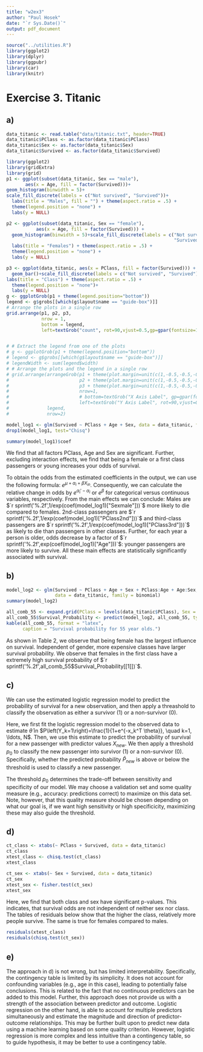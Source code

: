---
title: "w2ex3"
author: "Paul Hosek"
date: "`r Sys.Date()`"
output: pdf_document
---


```{r, include=FALSE}
source("../utilities.R")
library(ggplot2)
library(dplyr)
library(ggpubr)
library(car)
library(knitr)
```

# Exercise 3. Titanic

## a)

```{r, echo =TRUE}
data_titanic <- read.table("data/titanic.txt", header=TRUE)
data_titanic$PClass <- as.factor(data_titanic$PClass)
data_titanic$Sex <- as.factor(data_titanic$Sex)
data_titanic$Survived <- as.factor(data_titanic$Survived)
```


```{r, echo =FALSE}
library(ggplot2)
library(gridExtra)
library(grid)
p1 <- ggplot(subset(data_titanic, Sex == "male"),
       aes(x = Age, fill = factor(Survived)))+
geom_histogram(binwidth = 5)+
scale_fill_discrete(labels = c("Not survived", "Survived"))+
  labs(title = "Males", fill = "") + theme(aspect.ratio = .5) +
  theme(legend.position = "none") +
  labs(y = NULL)

p2 <- ggplot(subset(data_titanic, Sex == "female"),
           aes(x = Age, fill = factor(Survived))) +
  geom_histogram(binwidth = 5)+scale_fill_discrete(labels = c("Not survived",
                                                              "Survived"))+
  labs(title = "Females") + theme(aspect.ratio = .5) +
  theme(legend.position = "none") +
  labs(y = NULL)

p3 <- ggplot(data_titanic, aes(x = PClass, fill = factor(Survived))) +
  geom_bar()+scale_fill_discrete(labels = c("Not survived", "Survived"))+
labs(title = "Class") + theme(aspect.ratio = .5) +
  theme(legend.position = "none")+
  labs(y = NULL)
g <- ggplotGrob(p1 + theme(legend.position="bottom"))
legend <- g$grobs[[which(g$layout$name == "guide-box")]]
# Arrange the plots in a single row
grid.arrange(p1, p2, p3,
             nrow = 1,
             bottom = legend,
             left=textGrob("count", rot=90,vjust=0.5,gp=gpar(fontsize=10)))


# # Extract the legend from one of the plots
# g <- ggplotGrob(p1 + theme(legend.position="bottom"))
# legend <- g$grobs[[which(g$layout$name == "guide-box")]]
# legendWidth <- sum(legend$width)
# # Arrange the plots and the legend in a single row
# grid.arrange(arrangeGrob(p1 + theme(plot.margin=unit(c(1,-0.5,-0.5,-0.5),"cm")),
#                          p2 + theme(plot.margin=unit(c(1,-0.5,-0.5,-0.5),"cm")),
#                          p3 + theme(plot.margin=unit(c(1,-0.5,-0.5,-0.5),"cm")),
#                          nrow=1,
#                          # bottom=textGrob("X Axis Label", gp=gpar(fontsize=14)),
#                          left=textGrob("Y Axis Label", rot=90,vjust=0.5,gp=gpar(fontsize=14))),
#              legend,
#              nrow=2)
```


```{r, echo =TRUE}
model_log1 <- glm(Survived ~ PClass + Age + Sex, data = data_titanic, family = binomial())
drop1(model_log1, test="Chisq")
```

```{r, echo =TRUE}
summary(model_log1)$coef
```

We find that all factors PClass, Age and Sex are significant. Further, excluding interaction effects, we find that being a female or a first class passengers or young increases your odds of survival. 

To obtain the odds from the estimated coefficients in the output, we can use the following formula: $e^{\mu + \alpha_i + \beta X_{in}}$. Consequently, we can calculate the relative change in odds by $e^{\alpha_i' - \alpha_i}$ or $e^{\beta}$ for categorical versus continuous variables, respectively.
From the main effects we can conclude: Males are $`r sprintf('%.2f',1/exp(coef(model_log1)["Sexmale"]))`$ more likely to die compared to females. 2nd-class passengers are $`r sprintf('%.2f',1/exp(coef(model_log1)["PClass2nd"]))`$ and third-class passengers are $`r sprintf('%.2f',1/exp(coef(model_log1)["PClass3rd"]))`$ as likely to die than passengers in other classes. Further, for each year a person is older, odds decrease by a factor of $`r sprintf('%.2f',exp(coef(model_log1)["Age"]))`$: younger passengers are more likely to survive. All these main effects are statistically significantly associated with survival.


## b)
```{r, echo =TRUE}
model_log2 <- glm(Survived ~ PClass + Age + Sex + PClass:Age + Age:Sex, 
                  data = data_titanic, family = binomial)
summary(model_log2)
```

```{r, echo =TRUE}
all_comb_55 <- expand.grid(PClass = levels(data_titanic$PClass), Sex = levels(data_titanic$Sex), Age = 55)
all_comb_55$Survival_Probability <- predict(model_log2, all_comb_55, type = "response") # response = probabilities, "link" for odds
kable(all_comb_55, format = "latex", 
      caption = "Survival probability for 55 year olds.")
```
As shown in Table 2, we observe that being female has the largest influence on survival. Independent of gender, more expensive classes have larger survival probability. We observe that females in the first class have a extremely high survival probability of $`r sprintf('%.2f',all_comb_55$Survival_Probability[[1]])`$.

## c)

We can use the estimated logistic regression model to predict the probability of survival for a new observation, and then apply a threashold to classify the observation as either a survivor (1) or a non-survivor (0).

Here, we first fit the logistic regression model to the observed data to estimate $\hat{\theta}$ in $P\left(Y_k=1\right)=\frac{1}{1+e^{-x_k^T \theta}}, \quad k=1, \ldots, N$. Then, we use this estimate to predict the probability of survival for a new passenger with predictor values $X_{new}$. We then apply a threshold  $p_0$ to classify the new passenger into survivor (1) or a non-survivor (0). Specifically, whether the predicted probability $\hat{P}_{new}$ is above or below the threshold is used to classify a new passenger.

The threshold $p_0$ determines the trade-off between sensitivity and specificity of our model. We may choose a validation set and some quality measure (e.g., accuracy: predictions correct) to maximize on this data set. Note, however, that this quality measure should be chosen depending on what our goal is, if we want high sensitivity or high specificicity, maximizing these may also guide the threshold.

## d)
```{r, echo =TRUE}
ct_class <- xtabs(~ PClass + Survived, data = data_titanic)
ct_class
xtest_class <- chisq.test(ct_class)
xtest_class
```

```{r, echo =TRUE}
ct_sex <- xtabs(~ Sex + Survived, data = data_titanic)
ct_sex
xtest_sex <- fisher.test(ct_sex)
xtest_sex
```
Here, we find that both class and sex have significant p-values. This indicates, that survival odds are not independent of neither sex nor class. The tables of residuals below show that the higher the class, relatively more people survive. The same is true for females compared to males.
```{r, echo =TRUE}
residuals(xtest_class)
residuals(chisq.test(ct_sex))
```
## e)
The approach in d) is not wrong, but has limited interpretability. Specifically, the contingency table is limited by its simplicity. It does not account for confounding variables (e.g., age in this case), leading to potentially false conclusions. This is related to the fact that no continuous predictors can be added to this model. Further, this approach does not provide us with a strength of the association between predictor and outcome. Logistic regression on the other hand, is able to account for multiple predictors simultaneously and estimate the magnitude and direction of predictor-outcome relationships. This may be further built upon to predict new data using a machine learning based on some quality criterion. However, logistic regression is more complex and less intuitive than a contingency table, so to guide hypothesis, it may be better to use a contingency table.